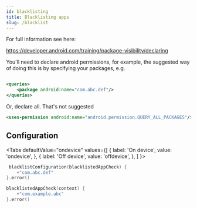```yaml
---
id: blacklisting
title: Blacklisting apps
slug: /blacklist
---
```



For full information see here:

https://developer.android.com/training/package-visibility/declaring

You'll need to declare android permissions, for example, the suggested way of doing this is by specifying your packages,
e.g.

```xml

<queries>
    <package android:name="com.abc.def"/>
</queries>
```

Or, declare all. That's not suggested

```xml
<uses-permission android:name="android.permission.QUERY_ALL_PACKAGES"/>
```

## Configuration 


<Tabs
  defaultValue="ondevice"
  values={[
    { label: 'On device', value: 'ondevice', },
    { label: 'Off device', value: 'offdevice', },
  ]
}>

<TabItem value="ondevice">

```kotlin
 blacklistConfiguration(blacklistedAppCheck) {
    +"com.abc.def"
}.error()
```

</TabItem>
    
<TabItem value="offdevice">

```kotlin
blacklistedAppCheck(context) {
    +"com.example.abc"
}.error()
```

</TabItem>
    
</Tabs>


